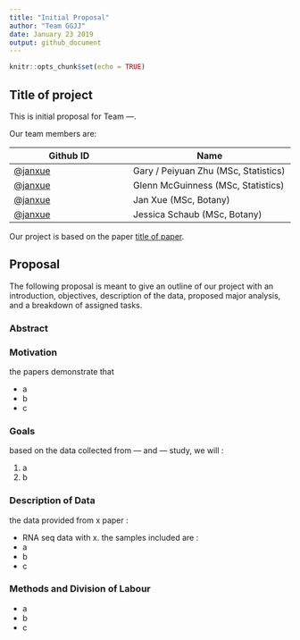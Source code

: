 ```yaml
---
title: "Initial Proposal"
author: "Team GGJJ"
date: January 23 2019
output: github_document
---
```


```r
knitr::opts_chunk$set(echo = TRUE)
```

## Title of project

This is initial proposal for Team ---.

Our team members are: 

Github ID |  Name
---------|------------
[@janxue](https://github.com/janxue) | Gary / Peiyuan Zhu (MSc, Statistics)
[@janxue](https://github.com/janxue) | Glenn McGuinness (MSc, Statistics)
[@janxue](https://github.com/janxue) | Jan Xue (MSc, Botany)
[@janxue](https://github.com/janxue) | Jessica Schaub (MSc, Botany)

Our project is based on the paper [title of paper](link or doi).

## Proposal

The following proposal is meant to give an outline of our project with an introduction, objectives, description of the data, proposed major analysis, and a breakdown of assigned tasks.

### Abstract

### Motivation 

the papers demonstrate that 

- a
- b
- c

### Goals

based on the data collected from --- and --- study, we will :

1. a
2. b

### Description of Data

the data provided from x paper :

- RNA seq data with x. the samples included are :
- a
- b
- c


### Methods and Division of Labour

- a
- b
- c